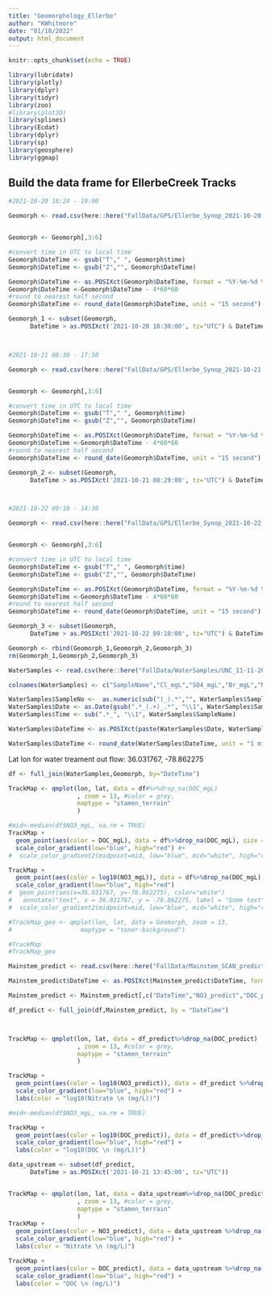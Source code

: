 ```yaml
---
title: "Geomorphology_Ellerbe"
author: "KWhitmore"
date: "01/18/2022"
output: html_document
---
```


```r
knitr::opts_chunk$set(echo = TRUE)

library(lubridate)
library(plotly)
library(dplyr)
library(tidyr)
library(zoo)
#library(plot3D)
library(splines)
library(Ecdat)
library(dplyr)
library(sp)
library(geosphere)
library(ggmap)


```

## Build the  data frame for EllerbeCreek Tracks


```r

#2021-10-20 18:24 - 19:00

Geomorph <- read.csv(here::here("FallData/GPS/Ellerbe_Synop_2021-10-20.csv"), skip = 42)


Geomorph <- Geomorph[,3:6]

#convert time in UTC to local time
Geomorph$DateTime <- gsub("T"," ", Geomorph$time)
Geomorph$DateTime <- gsub("Z","", Geomorph$DateTime)

Geomorph$DateTime <- as.POSIXct(Geomorph$DateTime, format = "%Y-%m-%d %H:%M:%S", tz = "UTC" )
Geomorph$DateTime <-Geomorph$DateTime - 4*60*60 
#round to nearest half second
Geomorph$DateTime <- round_date(Geomorph$DateTime, unit = "15 second")

Geomorph_1 <- subset(Geomorph,
      DateTime > as.POSIXct('2021-10-20 18:30:00', tz="UTC") & DateTime < as.POSIXct('2021-10-20 19:00:00', tz="UTC"))



#2021-10-21 08:30 - 17:50

Geomorph <- read.csv(here::here("FallData/GPS/Ellerbe_Synop_2021-10-21.csv"), skip = 42)


Geomorph <- Geomorph[,3:6]

#convert time in UTC to local time
Geomorph$DateTime <- gsub("T"," ", Geomorph$time)
Geomorph$DateTime <- gsub("Z","", Geomorph$DateTime)

Geomorph$DateTime <- as.POSIXct(Geomorph$DateTime, format = "%Y-%m-%d %H:%M:%S", tz = "UTC" )
Geomorph$DateTime <-Geomorph$DateTime - 4*60*60 
#round to nearest half second
Geomorph$DateTime <- round_date(Geomorph$DateTime, unit = "15 second")

Geomorph_2 <- subset(Geomorph,
      DateTime > as.POSIXct('2021-10-21 08:29:00', tz="UTC") & DateTime < as.POSIXct('2021-10-21 17:50:00', tz="UTC"))



#2021-10-22 09:10 - 14:30

Geomorph <- read.csv(here::here("FallData/GPS/Ellerbe_Synop_2021-10-22.csv"), skip = 42)


Geomorph <- Geomorph[,3:6]

#convert time in UTC to local time
Geomorph$DateTime <- gsub("T"," ", Geomorph$time)
Geomorph$DateTime <- gsub("Z","", Geomorph$DateTime)

Geomorph$DateTime <- as.POSIXct(Geomorph$DateTime, format = "%Y-%m-%d %H:%M:%S", tz = "UTC" )
Geomorph$DateTime <-Geomorph$DateTime - 4*60*60 
#round to nearest half second
Geomorph$DateTime <- round_date(Geomorph$DateTime, unit = "15 second")

Geomorph_3 <- subset(Geomorph,
      DateTime > as.POSIXct('2021-10-22 09:10:00', tz="UTC") & DateTime < as.POSIXct('2021-10-22 14:30:00', tz="UTC"))

Geomorph <- rbind(Geomorph_1,Geomorph_2,Geomorph_3)
rm(Geomorph_1,Geomorph_2,Geomorph_3)
```


```r
WaterSamples <- read.csv(here::here("FallData/WaterSamples/UNC_11-11-2021.csv"))

colnames(WaterSamples) <- c("SampleName","Cl_mgL","SO4_mgL","Br_mgL","NO3_mgL", "DOC_mgL","TDN_mgL")

WaterSamples$SampleNo <-  as.numeric(sub("(_).*","", WaterSamples$SampleName))
WaterSamples$Date <- as.Date(gsub(".*_(.+)_.*", "\\1", WaterSamples$SampleName), format = "%m-%d-%y")
WaterSamples$Time <- sub(".*_", "\\1", WaterSamples$SampleName)

WaterSamples$DateTime <- as.POSIXct(paste(WaterSamples$Date, WaterSamples$Time), format="%Y-%m-%d %H:%M", tz="UTC")

WaterSamples$DateTime <- round_date(WaterSamples$DateTime, unit = "1 minute")

```

Lat lon for water treament out flow:
36.031767, -78.862275


```r
df <- full_join(WaterSamples,Geomorph, by="DateTime") 

TrackMap <- qmplot(lon, lat, data = df#%>%drop_na(DOC_mgL)
                   , zoom = 13, #color = grey,
                   maptype = "stamen_terrain"
                   ) 

#mid<-median(df$NO3_mgL, na.rm = TRUE)
TrackMap +
  geom_point(aes(color = DOC_mgL), data = df%>%drop_na(DOC_mgL), size = 3) +
  scale_color_gradient(low="blue", high="red") #+
#  scale_color_gradient2(midpoint=mid, low="blue", mid="white", high="red")

TrackMap +
  geom_point(aes(color = log10(NO3_mgL)), data = df%>%drop_na(DOC_mgL), size = 3) +
  scale_color_gradient(low="blue", high="red") 
#  geom_point(aes(x=36.031767, y=-78.862275), color="white")
#   annotate("text", x = 36.031767, y = -78.862275, label = "Some text")#+
#  scale_color_gradient2(midpoint=mid, low="blue", mid="white", high="red" )

#TrackMap_geo <- qmplot(lon, lat, data = Geomorph, zoom = 13,
#                   maptype = "toner-background")

#TrackMap
#TrackMap_geo

```

```r

Mainstem_predict <- read.csv(here::here("FallData/Mainstem_SCAN_predict_2022-01-22.csv"))

Mainstem_predict$DateTime <- as.POSIXct(Mainstem_predict$DateTime, format = "%Y-%m-%d %H:%M:%S", tz = "UTC" )

Mainstem_predict <- Mainstem_predict[,c("DateTime","NO3_predict","DOC_predict")]

df_predict <- full_join(df,Mainstem_predict, by = "DateTime")



TrackMap <- qmplot(lon, lat, data = df_predict%>%drop_na(DOC_predict)
                   , zoom = 13, #color = grey,
                   maptype = "stamen_terrain"
                   ) 

TrackMap +
  geom_point(aes(color = log10(NO3_predict)), data = df_predict %>%drop_na(DOC_predict), size = 2) +
  scale_color_gradient(low="blue", high="red") +
  labs(color = "log10(Nitrate \n (mg/L))") 

#mid<-median(df$NO3_mgL, na.rm = TRUE)

TrackMap +
  geom_point(aes(color = log10(DOC_predict)), data = df_predict%>%drop_na(DOC_predict), size = 2) +
  scale_color_gradient(low="blue", high="red") +
  labs(color = "log10(DOC \n (mg/L))") 

```

```r

data_upstream <- subset(df_predict,
      DateTime > as.POSIXct('2021-10-21 13:45:00', tz="UTC"))


TrackMap <- qmplot(lon, lat, data = data_upstream%>%drop_na(DOC_predict)
                   , zoom = 13, #color = grey,
                   maptype = "stamen_terrain"
                   ) 
TrackMap +
  geom_point(aes(color = NO3_predict), data = data_upstream %>%drop_na(DOC_predict), size = 2) +
  scale_color_gradient(low="blue", high="red") +
  labs(color = "Nitrate \n (mg/L)") 

TrackMap +
  geom_point(aes(color = DOC_predict), data = data_upstream %>%drop_na(DOC_predict), size = 2) +
  scale_color_gradient(low="blue", high="red") +
  labs(color = "DOC \n (mg/L)") 

```